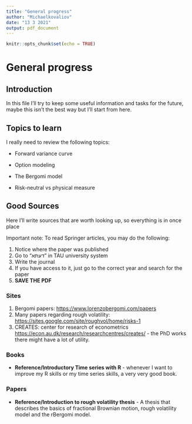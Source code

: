 ```yaml
---
title: "General progress"
author: "Michaelkovaliov"
date: "13 3 2021"
output: pdf_document
---
```


```r
knitr::opts_chunk$set(echo = TRUE)
```

# General progress

## Introduction

In this file I'll try to keep some useful information and tasks for the future, maybe this isn't the best way but I'll start from here.

## Topics to learn

I really need to review the following topics:

-   Forward variance curve

-   Option modeling

-   The Bergomi model

-   Risk-neutral vs physical measure

## Good Sources

Here I'll write sources that are worth looking up, so everything is in once place

Important note: To read Springer articles, you may do the following:

1.  Notice where the paper was published
2.  Go to "דעתא" in TAU university system
3.  Write the journal
4.  If you have access to it, just go to the correct year and search for the paper
5.  **SAVE THE PDF**

### Sites

1.  Bergomi papers: <https://www.lorenzobergomi.com/papers>
2.  Many papers regarding rough volatility: <https://sites.google.com/site/roughvol/home/risks-1>
3.  CREATES: center for research of econometrics <https://econ.au.dk/research/researchcentres/creates/> - the PhD works there might have a lot of utility.

### Books

-   **Reference/Introductory Time series with R** - whenever I want to improve my R skills or my time series skills, a very very good book.

### Papers

-   **Reference/Introduction to rough volatility thesis** - A thesis that describes the basics of fractional Brownian motion, rough volatility model and the rBergomi model.

